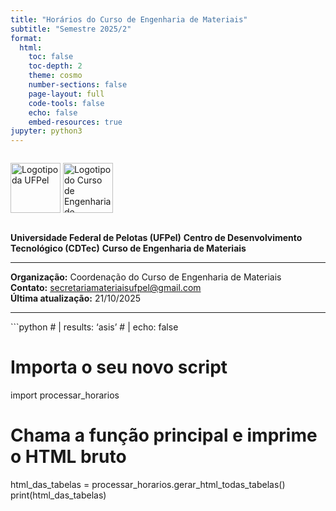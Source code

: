 ```yaml
---
title: "Horários do Curso de Engenharia de Materiais"
subtitle: "Semestre 2025/2"
format:
  html:
    toc: false
    toc-depth: 2
    theme: cosmo
    number-sections: false
    page-layout: full
    code-tools: false
    echo: false
    embed-resources: true
jupyter: python3
---
```


<div style="display: flex; align-items: center; gap: 2em; margin-bottom: 1em;">
  <img src="https://jcconcursos.com.br/media/_versions/orgao/concurso-ufpel-72815_sm.jpg" alt="Logotipo da UFPel" style="height: 80px;">
  <img src="https://wp.ufpel.edu.br/engmateriais/files/2025/02/engmat.png" alt="Logotipo do Curso de Engenharia de Materiais" style="height: 80px;">
</div>

**Universidade Federal de Pelotas (UFPel)** **Centro de Desenvolvimento Tecnológico (CDTec)** **Curso de Engenharia de Materiais**

---

**Organização:** Coordenação do Curso de Engenharia de Materiais  
**Contato:** [secretariamateriaisufpel@gmail.com](mailto:secretariamateriaisufpel@gmail.com)  
**Última atualização:** 21/10/2025

---

```python
# | results: 'asis' 
# | echo: false

# Importa o seu novo script
import processar_horarios

# Chama a função principal e imprime o HTML bruto
html_das_tabelas = processar_horarios.gerar_html_todas_tabelas()
print(html_das_tabelas)
